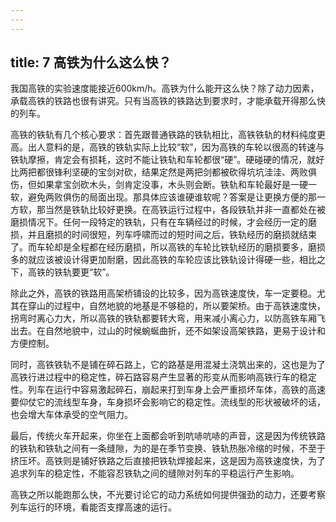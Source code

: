 ```yaml
---
---
---
```

title: 7 高铁为什么这么快？
---




我国高铁的实验速度能接近600km/h。高铁为什么能开这么快？除了动力因素，承载高铁的铁路也很有讲究。只有当高铁的铁路达到要求时，才能承载开得那么快的列车。

高铁的铁轨有几个核心要求：首先跟普通铁路的铁轨相比，高铁铁轨的材料纯度更高。出人意料的是，高铁的铁轨实际上比较“软”，因为高铁的车轮以很高的转速与铁轨摩擦，肯定会有损耗，这时不能让铁轨和车轮都很“硬”。硬碰硬的情况，就好比两把都很锋利坚硬的宝剑对砍，结果定然是两把剑都被砍得坑坑洼洼、两败俱伤，但如果拿宝剑砍木头，剑肯定没事，木头则会断。铁轨和车轮最好是一硬一软，避免两败俱伤的局面出现。那具体应该谁硬谁软呢？答案是让更换方便的那一方软，那当然是铁轨比较好更换。在高铁运行过程中，各段铁轨并非一直都处在被磨损情况下。任何一段特定的铁轨，只有在车辆经过的时候，才会经历一定的磨损，并且磨损的时间很短，列车呼啸而过的短时间之后，铁轨经历的磨损就结束了。而车轮却是全程都在经历磨损，所以高铁的车轮比铁轨经历的磨损要多，磨损多的就应该被设计得更加耐磨，因此高铁的车轮应该比铁轨设计得硬一些，相比之下，高铁的铁轨要更“软”。

除此之外，高铁的铁路用高架桥铺设的比较多，因为高铁速度快，车一定要稳。尤其在穿山的过程中，自然地貌的地基是不够稳的，所以要架桥。由于高铁速度快，拐弯时离心力大，所以高铁的铁轨都要转大弯，用来减小离心力，以防高铁车厢飞出去。在自然地貌中，过山的时候蜿蜒曲折，还不如架设高架铁路，更易于设计和方便控制。

同时，高铁铁轨不是铺在碎石路上，它的路基是用混凝土浇筑出来的，这也是为了高铁行进过程中的稳定性，碎石路容易产生显著的形变从而影响高铁行车的稳定性。列车在运行中容易激起碎石，崩起来打到车身上会严重损坏车体，高铁的高速要仰仗它的流线型车身，车身损坏会影响它的稳定性。流线型的形状被破坏的话，也会增大车体承受的空气阻力。

最后，传统火车开起来，你坐在上面都会听到吭哧吭哧的声音，这是因为传统铁路的铁轨和铁轨之间有一条缝隙，为的是在季节变换、铁轨热胀冷缩的时候，不至于挤压坏。高铁则是铺好铁路之后直接把铁轨焊接起来，这是因为高铁速度快，为了追求列车的稳定性，不能容忍铁轨之间的缝隙对列车的平稳运行产生影响。

高铁之所以能跑那么快，不光要讨论它的动力系统如何提供强劲的动力，还要考察列车运行的环境，看能否支撑高速的运行。